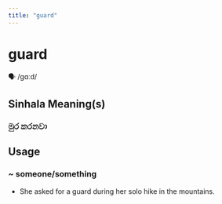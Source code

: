 ```yaml
---
title: "guard"
---
```


# guard

🗣️ /ɡɑːd/

## Sinhala Meaning(s)

### මුර කරනවා

## Usage

### ~ someone/something

- She asked for a guard during her solo hike in the mountains.

